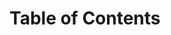 # Table of Contents {-}

<!--
* List all parts, chapters, and back matter material (e.g., an index) in the
final sequence.

* If your chapters are numbered, use Arabic numerals and number the chapters
consecutively throughout the book (Chapter 1, Chapter 2, etc.), i.e., do not
start anew with each part

* If there are parts, use Roman numerals for parts (Part I, Part II, etc.).

See Key style points: table of contents at
https://resource-cms.springernature.com/springer-cms/rest/v1/content/19114/data/v3
-->